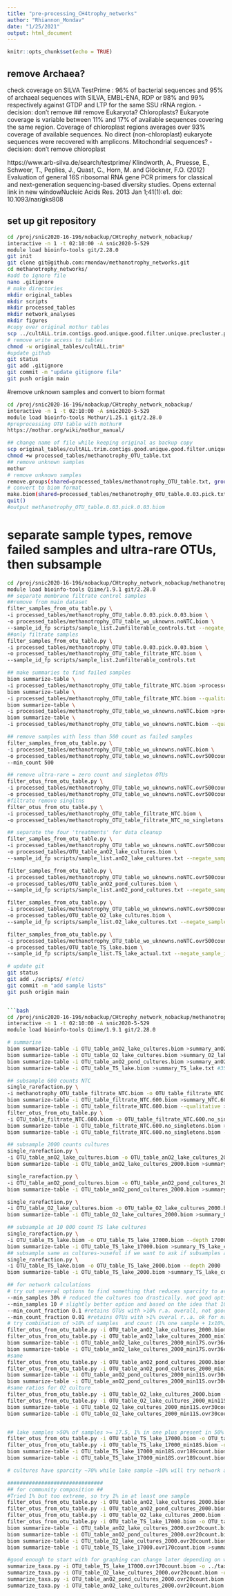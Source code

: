 ```yaml
---
title: "pre-processing_CH4trophy_networks"
author: "Rhiannon_Mondav"
date: "1/25/2021"
output: html_document
---
```


```r
knitr::opts_chunk$set(echo = TRUE)
```


## remove Archaea?
check coverage on SILVA TestPrime : 
96% of bacterial sequences and 95% of archaeal sequences with SILVA, EMBL-ENA, RDP or 98% and 99% respectively against GTDP and LTP for the same SSU rRNA region. 
-decision: don't remove
## remove Eukaryota? Chloroplasts?
Eukaryote coverage is variable between 11% and 17% of available sequences covering the same region. Coverage of chloroplast regions averages over 93% coverage of available sequences. No direct (non-chloroplast) eukaryote sequences were recovered with amplicons. Mitochondrial sequences?
-decision: don't remove chloroplast

https://www.arb-silva.de/search/testprime/
Klindworth, A., Pruesse, E., Schweer, T., Peplies, J., Quast, C., Horn, M. and Glöckner, F.O. (2012) Evaluation of general 16S ribosomal RNA gene PCR primers for classical and next-generation sequencing-based diversity studies. Opens external link in new windowNucleic Acids Res. 2013 Jan 1;41(1):e1. doi: 10.1093/nar/gks808

## set up git repository
```bash
cd /proj/snic2020-16-196/nobackup/CHtrophy_network_nobackup/
interactive -n 1 -t 02:10:00 -A snic2020-5-529
module load bioinfo-tools git/2.28.0
git init
git clone git@github.com:rmondav/methanotrophy_networks.git
cd methanotrophy_networks/
#add to ignore file
nano .gitignore
# make directories
mkdir original_tables
mkdir scripts
mkdir processed_tables
mkdir network_analyses
mkdir figures
#copy over original mothur tables
scp ../cultALL.trim.contigs.good.unique.good.filter.unique.precluster.pick.pick.agc.* ./original_tables/
# remove write access to tables
chmod -w original_tables/cultALL.trim*
#update github
git status
git add .gitignore
git commit -m "update gitignore file"
git push origin main
```


#remove unknown samples and convert to biom format
```bash
cd /proj/snic2020-16-196/nobackup/CHtrophy_network_nobackup/
interactive -n 1 -t 02:10:00 -A snic2020-5-529
module load bioinfo-tools Mothur/1.25.1 git/2.28.0
#preprocessing OTU table with mothur#
https://mothur.org/wiki/mothur_manual/

## change name of file while keeping original as backup copy
scp original_tables/cultALL.trim.contigs.good.unique.good.filter.unique.precluster.pick.pick.agc.shared processed_tables/methanotrophy_OTU_table.txt
chmod +w processed_tables/methanotrophy_OTU_table.txt
## remove unknown samples
mothur  
# remove unknown samples
remove.groups(shared=processed_tables/methanotrophy_OTU_table.txt, groups=AnaerobicPLUSC-JamtlaPLUSC-k1-k145-k49-k97)
# convert to biom format
make.biom(shared=processed_tables/methanotrophy_OTU_table.0.03.pick.txt)
quit()
#output methanotrophy_OTU_table.0.03.pick.0.03.biom
```

# separate sample types, remove failed samples and ultra-rare OTUs, then subsample
```bash
cd /proj/snic2020-16-196/nobackup/CHtrophy_network_nobackup/methanotrophy_networks
module load bioinfo-tools Qiime/1.9.1 git/2.28.0
## separate membrane filtrate control samples
##remove from main dataset
filter_samples_from_otu_table.py \
-i processed_tables/methanotrophy_OTU_table.0.03.pick.0.03.biom \
-o processed_tables/methanotrophy_OTU_table_wo_uknowns.noNTC.biom \
--sample_id_fp scripts/sample_list.2umfilterable_controls.txt --negate_sample_id_fp
##only filtrate samples
filter_samples_from_otu_table.py \
-i processed_tables/methanotrophy_OTU_table.0.03.pick.0.03.biom \
-o processed_tables/methanotrophy_OTU_table_filtrate_NTC.biom \
--sample_id_fp scripts/sample_list.2umfilterable_controls.txt 

## make summaries to find failed samples
biom summarize-table \
-i processed_tables/methanotrophy_OTU_table_filtrate_NTC.biom >processed_tables/summary_NTC.txt
biom summarize-table \
-i processed_tables/methanotrophy_OTU_table_filtrate_NTC.biom --qualitative >processed_tables/summary_NTC_qual.txt
biom summarize-table \
-i processed_tables/methanotrophy_OTU_table_wo_uknowns.noNTC.biom >processed_tables/summary_full_woNTC.txt
biom summarize-table \
-i processed_tables/methanotrophy_OTU_table_wo_uknowns.noNTC.biom --qualitative >processed_tables/summary_full_woNTC_qual.txt

## remove samples with less than 500 count as failed samples
filter_samples_from_otu_table.py \
-i processed_tables/methanotrophy_OTU_table_wo_uknowns.noNTC.biom \
-o processed_tables/methanotrophy_OTU_table_wo_uknowns.noNTC.ovr500count.biom \
--min_count 500

## remove ultra-rare = zero count and singleton OTUs
filter_otus_from_otu_table.py \
-i processed_tables/methanotrophy_OTU_table_wo_uknowns.noNTC.ovr500count.biom \
-o processed_tables/methanotrophy_OTU_table_wo_uknowns.noNTC.ovr500count_no_singletons.biom -n 2
#filtrate remove singltns
filter_otus_from_otu_table.py \
-i processed_tables/methanotrophy_OTU_table_filtrate_NTC.biom \
-o processed_tables/methanotrophy_OTU_table_filtrate_NTC_no_singletons.biom -n 2 

## separate the four 'treatments' for data cleanup
filter_samples_from_otu_table.py \
-i processed_tables/methanotrophy_OTU_table_wo_uknowns.noNTC.ovr500count_no_singletons.biom \
-o processed_tables/OTU_table_anO2_lake_cultures.biom \
--sample_id_fp scripts/sample_list.anO2_lake_cultures.txt --negate_sample_id_fp

filter_samples_from_otu_table.py \
-i processed_tables/methanotrophy_OTU_table_wo_uknowns.noNTC.ovr500count_no_singletons.biom \
-o processed_tables/OTU_table_anO2_pond_cultures.biom \
--sample_id_fp scripts/sample_list.anO2_pond_cultures.txt --negate_sample_id_fp

filter_samples_from_otu_table.py \
-i processed_tables/methanotrophy_OTU_table_wo_uknowns.noNTC.ovr500count_no_singletons.biom \
-o processed_tables/OTU_table_O2_lake_cultures.biom \
--sample_id_fp scripts/sample_list.O2_lake_cultures.txt --negate_sample_id_fp

filter_samples_from_otu_table.py \
-i processed_tables/methanotrophy_OTU_table_wo_uknowns.noNTC.ovr500count_no_singletons.biom \
-o processed_tables/OTU_table_TS_lake.biom \
--sample_id_fp scripts/sample_list.TS_lake_actual.txt --negate_sample_id_fp

# update git
git status
git add ./scripts/ #(etc)
git commit -m "add sample lists"
git push origin main


```bash

cd /proj/snic2020-16-196/nobackup/CHtrophy_network_nobackup/methanotrophy_networks/processed_tables
interactive -n 1 -t 02:10:00 -A snic2020-5-529
module load bioinfo-tools Qiime/1.9.1 git/2.28.0

# summarise
biom summarize-table -i OTU_table_anO2_lake_cultures.biom >summary_anO2_lake_cultures.txt #167 S
biom summarize-table -i OTU_table_O2_lake_cultures.biom >summary_O2_lake_cultures.txt #101 s
biom summarize-table -i OTU_table_anO2_pond_cultures.biom >summary_anO2_pond_cultures.txt #96 s
biom summarize-table -i OTU_table_TS_lake.biom >summary_TS_lake.txt #35 s

## subsample 600 counts NTC
single_rarefaction.py \
-i methanotrophy_OTU_table_filtrate_NTC.biom -o OTU_table_filtrate_NTC.600.biom --depth 600
biom summarize-table -i OTU_table_filtrate_NTC.600.biom >summary_NTC.600.txt
biom summarize-table -i OTU_table_filtrate_NTC.600.biom --qualitative >summary_NTC.600.qual.txt
filter_otus_from_otu_table.py \
-i OTU_table_filtrate_NTC.600.biom -o OTU_table_filtrate_NTC.600.no_singletons.biom -n 2
biom summarize-table -i OTU_table_filtrate_NTC.600.no_singletons.biom >summary_NTC.600.ns.txt
biom summarize-table -i OTU_table_filtrate_NTC.600.no_singletons.biom --qualitative >summary_NTC.600.ns.qual.txt

## subsample 2000 counts cultures
single_rarefaction.py \
-i OTU_table_anO2_lake_cultures.biom -o OTU_table_anO2_lake_cultures_2000.biom --depth 2000
biom summarize-table -i OTU_table_anO2_lake_cultures_2000.biom >summary_anO2_lake_cultures_2000.txt #163 samples

single_rarefaction.py \
-i OTU_table_anO2_pond_cultures.biom -o OTU_table_anO2_pond_cultures_2000.biom --depth 2000
biom summarize-table -i OTU_table_anO2_pond_cultures_2000.biom >summary_anO2_pond_cultures_2000.txt #95 samples

single_rarefaction.py \
-i OTU_table_O2_lake_cultures.biom -o OTU_table_O2_lake_cultures_2000.biom --depth 2000
biom summarize-table -i OTU_table_O2_lake_cultures_2000.biom >summary_O2_lake_cultures_2000.txt #101 samples

## subsample at 10 000 count TS lake cultures
single_rarefaction.py \
-i OTU_table_TS_lake.biom -o OTU_table_TS_lake_17000.biom --depth 17000
biom summarize-table -i OTU_table_TS_lake_17000.biom >summary_TS_lake_cultures_17000.txt #35 samples
## subsample same as cultures->useful if we want to ask if subsamples are same as random sampling or result of reduced assemblage culturing. but as we can only ask this of some cultures tehn not particularly useful unless we decide to do a separate MS on only tose culutres
single_rarefaction.py \
-i OTU_table_TS_lake.biom -o OTU_table_TS_lake_2000.biom --depth 2000
biom summarize-table -i OTU_table_TS_lake_2000.biom >summary_TS_lake_cultures_2000.txt

## for network calculations
# try out several options to find something that reduces sparcity to around 50% without removing all the richness/diversity
--min_samples 30% # reduced the cultures too drastically. not good option for cultures as they all had different starting assemblages
--min_samples 10 # slightly better option and based on the idea that 10 samples could give sufficient co-occurance patterns for strong stats
--min_count_fraction 0.1 #retains OTUs with >10% r.a. overall, not good, only dominant OTUs
--min_count_fraction 0.01 #retains OTUs with >1% overal r..a. ok for natural assemblages (lake) and the aerobic cultures but not good option for anO2 cultures
# try combination of >10% of samples  and count (1% one sample + 1x10%) for anO2 cultures and >106 (1% one sample +) for O2 cultures
filter_otus_from_otu_table.py -i OTU_table_anO2_lake_cultures_2000.biom -o OTU_table_anO2_lake_cultures_2000_min17S.biom --min_samples 17
filter_otus_from_otu_table.py -i OTU_table_anO2_lake_cultures_2000_min17S.biom -o OTU_table_anO2_lake_cultures_2000_min17S.ovr36count.biom -n 36
biom summarize-table -i OTU_table_anO2_lake_cultures_2000_min17S.ovr36count.biom >summary_anO2_lake_cultures_2000_min17S.ovr36count.txt
biom summarize-table -i OTU_table_anO2_lake_cultures_2000_min17S.ovr36count.biom --qualitative >summary_anO2_lake_cultures_2000_min17S.ovr36count_qual.txt
#same
filter_otus_from_otu_table.py -i OTU_table_anO2_pond_cultures_2000.biom -o OTU_table_anO2_pond_cultures_2000_min11S.biom --min_samples 11
filter_otus_from_otu_table.py -i OTU_table_anO2_pond_cultures_2000_min11S.biom -o OTU_table_anO2_pond_cultures_2000_min11S.ovr30count.biom -n 30
biom summarize-table -i OTU_table_anO2_pond_cultures_2000_min11S.ovr30count.biom >summary_anO2_pond_cultures_2000_min11S.ovr30count.txt
biom summarize-table -i OTU_table_anO2_pond_cultures_2000_min11S.ovr30count.biom --qualitative >summary_anO2_pond_cultures_2000_min11S.ovr30count_qual.txt
#same ratios for O2 culture
filter_otus_from_otu_table.py -i OTU_table_O2_lake_cultures_2000.biom -o OTU_table_O2_lake_cultures_2000_min11S.biom --min_samples 11
filter_otus_from_otu_table.py -i OTU_table_O2_lake_cultures_2000_min11S.biom -o OTU_table_O2_lake_cultures_2000_min11S.ovr30count.biom -n 30
biom summarize-table -i OTU_table_O2_lake_cultures_2000_min11S.ovr30count.biom >summary_O2_lake_cultures_2000_min11S.ovr30count.txt
biom summarize-table -i OTU_table_O2_lake_cultures_2000_min11S.ovr30count.biom --qualitative >summary_O2_lake_cultures_2000_min11S.ovr30count_qual.txt


## lake samples >50% of samples >= 17.5, 1% in one plus present in 50% of samples = 188
filter_otus_from_otu_table.py -i OTU_table_TS_lake_17000.biom -o OTU_table_TS_lake_17000_min18S.biom --min_samples 18
filter_otus_from_otu_table.py -i OTU_table_TS_lake_17000_min18S.biom -o OTU_table_TS_lake_17000_min18S.ovr189count.biom -n 189
biom summarize-table -i OTU_table_TS_lake_17000_min18S.ovr189count.biom >summary_TS_lake_17000_min18S.ovr189count.txt
biom summarize-table -i OTU_table_TS_lake_17000_min18S.ovr189count.biom --qualitative >summary_TS_lake_17000_min18S.ovr189count_qual.txt

# cultures have sparcity ~70% while lake sample ~10% will try network at this level

###############################
## for community composition ##
#Tried 1% but too extreme, so try 1% in at least one sample
filter_otus_from_otu_table.py -i OTU_table_anO2_lake_cultures_2000.biom -o OTU_table_anO2_lake_cultures_2000.ovr20count.biom -n 20
filter_otus_from_otu_table.py -i OTU_table_anO2_pond_cultures_2000.biom -o OTU_table_anO2_pond_cultures_2000.ovr20count.biom -n 20
filter_otus_from_otu_table.py -i OTU_table_O2_lake_cultures_2000.biom -o OTU_table_O2_lake_cultures_2000.ovr20count.biom -n 20
filter_otus_from_otu_table.py -i OTU_table_TS_lake_17000.biom -o OTU_table_TS_lake_17000.ovr170count.biom -n 170
biom summarize-table -i OTU_table_anO2_lake_cultures_2000.ovr20count.biom >summary_anO2_lake_cultures_2000.ovr20count.txt
biom summarize-table -i OTU_table_anO2_pond_cultures_2000.ovr20count.biom >summary_anO2_pond_cultures_2000.ovr20count.txt
biom summarize-table -i OTU_table_O2_lake_cultures_2000.ovr20count.biom >summary_O2_lake_cultures_2000.ovr20count.txt
biom summarize-table -i OTU_table_TS_lake_17000.ovr170count.biom >summary_TS_lake_17000.ovr170count.txt

#good enough to start with for graphing can change later depending on what story people are interested in, or do taxa summary with original subsampled tables
summarize_taxa.py -i OTU_table_TS_lake_17000.ovr170count.biom -o ../taxonomy_summary/TS_lake
summarize_taxa.py -i OTU_table_O2_lake_cultures_2000.ovr20count.biom -o ../taxonomy_summary/MC_O2_lake
summarize_taxa.py -i OTU_table_anO2_pond_cultures_2000.ovr20count.biom -o ../taxonomy_summary/MC_anO2_pond
summarize_taxa.py -i OTU_table_anO2_lake_cultures_2000.ovr20count.biom -o ../taxonomy_summary/MC_anO2_lake

```



